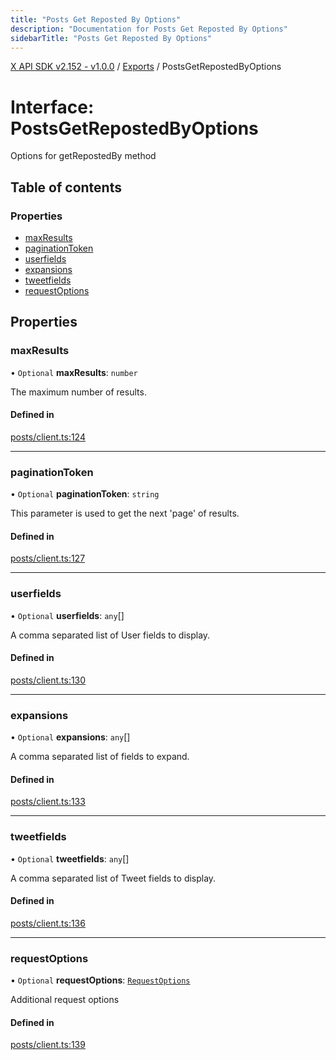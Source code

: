 ```yaml
---
title: "Posts Get Reposted By Options"
description: "Documentation for Posts Get Reposted By Options"
sidebarTitle: "Posts Get Reposted By Options"
---
```


[X API SDK v2.152 - v1.0.0](../README.md) / [Exports](../modules.md) / PostsGetRepostedByOptions

# Interface: PostsGetRepostedByOptions

Options for getRepostedBy method

## Table of contents

### Properties

- [maxResults](PostsGetRepostedByOptions.md#maxresults)
- [paginationToken](PostsGetRepostedByOptions.md#paginationtoken)
- [userfields](PostsGetRepostedByOptions.md#userfields)
- [expansions](PostsGetRepostedByOptions.md#expansions)
- [tweetfields](PostsGetRepostedByOptions.md#tweetfields)
- [requestOptions](PostsGetRepostedByOptions.md#requestoptions)

## Properties

### maxResults

• `Optional` **maxResults**: `number`

The maximum number of results.

#### Defined in

[posts/client.ts:124](https://github.com/xdevplatform/xdk/blob/ad4172ef5f68f089e0f077a190b271016dd35bf7/xdk/typescript/src/posts/client.ts#L124)

___

### paginationToken

• `Optional` **paginationToken**: `string`

This parameter is used to get the next 'page' of results.

#### Defined in

[posts/client.ts:127](https://github.com/xdevplatform/xdk/blob/ad4172ef5f68f089e0f077a190b271016dd35bf7/xdk/typescript/src/posts/client.ts#L127)

___

### userfields

• `Optional` **userfields**: `any`[]

A comma separated list of User fields to display.

#### Defined in

[posts/client.ts:130](https://github.com/xdevplatform/xdk/blob/ad4172ef5f68f089e0f077a190b271016dd35bf7/xdk/typescript/src/posts/client.ts#L130)

___

### expansions

• `Optional` **expansions**: `any`[]

A comma separated list of fields to expand.

#### Defined in

[posts/client.ts:133](https://github.com/xdevplatform/xdk/blob/ad4172ef5f68f089e0f077a190b271016dd35bf7/xdk/typescript/src/posts/client.ts#L133)

___

### tweetfields

• `Optional` **tweetfields**: `any`[]

A comma separated list of Tweet fields to display.

#### Defined in

[posts/client.ts:136](https://github.com/xdevplatform/xdk/blob/ad4172ef5f68f089e0f077a190b271016dd35bf7/xdk/typescript/src/posts/client.ts#L136)

___

### requestOptions

• `Optional` **requestOptions**: [`RequestOptions`](RequestOptions.md)

Additional request options

#### Defined in

[posts/client.ts:139](https://github.com/xdevplatform/xdk/blob/ad4172ef5f68f089e0f077a190b271016dd35bf7/xdk/typescript/src/posts/client.ts#L139)
